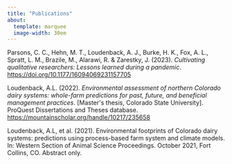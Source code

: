 ```yaml
---
title: "Publications"
about:
  template: marquee
  image-width: 30em
---
```


Parsons, C. C., Hehn, M. T., Loudenback, A. J., Burke, H. K., Fox, A. L., Spratt, L. M., Brazile, M., Alarawi, R. & Zarestky, J. (2023). *Cultivating qualitative researchers: Lessons learned during a pandemic*. <https://doi.org/10.1177/16094069231157705>

Loudenback, A.L. (2022). *Environmental assessment of northern Colorado dairy systems: whole-farm predictions for past, future, and beneficial management practices*. \[Master\'s thesis, Colorado State University\]. ProQuest Dissertations and Theses database. <https://mountainscholar.org/handle/10217/235658>

Loudenback, A.L, et al. (2021). Environmental footprints of Colorado dairy systems: predictions using process-based farm system and climate models. In: Western Section of Animal Science Proceedings. October 2021, Fort Collins, CO. Abstract only.
